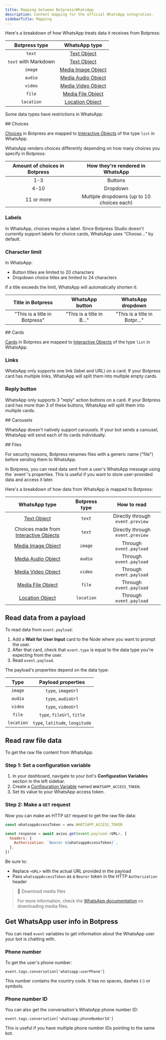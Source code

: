 ```yaml
---
title: Mapping between Botpress/WhatsApp
description: Content mapping for the official WhatsApp integration.
sidebarTitle: Mapping
---
```


<Tabs>
  <Tab title="From Botpress to WhatsApp">
Here's a breakdown of how WhatsApp treats data it receives from Botpress:

|     Botpress type    |                                                 WhatsApp type                                                 |
| :------------------: | :-----------------------------------------------------------------------------------------------------------: |
|        `text`        |     [Text Object](https://developers.facebook.com/docs/whatsapp/cloud-api/reference/messages#text-object)     |
| `text` with Markdown |     [Text Object](https://developers.facebook.com/docs/whatsapp/cloud-api/reference/messages#text-object)     |
|        `image`       | [Media Image Object](https://developers.facebook.com/docs/whatsapp/cloud-api/reference/messages#media-object) |
|        `audio`       | [Media Audio Object](https://developers.facebook.com/docs/whatsapp/cloud-api/reference/messages#media-object) |
|        `video`       | [Media Video Object](https://developers.facebook.com/docs/whatsapp/cloud-api/reference/messages#media-object) |
|        `file`        |  [Media File Object](https://developers.facebook.com/docs/whatsapp/cloud-api/reference/messages#media-object) |
|      `location`      | [Location Object](https://developers.facebook.com/docs/whatsapp/cloud-api/reference/messages#location-object) |

Some data types have restrictions in WhatsApp:

<Accordion title="Choices">
  ## Choices

  [Choices](https://botpress.com/docs/capture-information) in Botpress are mapped to [Interactive Objects](https://developers.facebook.com/docs/whatsapp/cloud-api/reference/messages#interactive-object) of the type `list`  in WhatsApp.

  WhatsApp renders choices differently depending on how many choices you specify in Botpress:

  | Amount of choices in Botpress |      How they're rendered in WhatsApp      |
  | :---------------------------: | :----------------------------------------: |
  |              1-3              |                   Buttons                  |
  |              4-10             |                  Dropdown                  |
  |           11 or more          | Multiple dropdowns (up to 10 choices each) |

  ### Labels

  In WhatsApp, choices require a label. Since Botpress Studio doesn't currently support labels for choice cards, WhatsApp uses *“Choose…”* by default.

  ### Character limit

  In WhatsApp:

  * Button titles are limited to 20 characters
  * Dropdown choice titles are limited to 24 characters

  If a title exceeds the limit, WhatsApp will automatically shorten it:

  |       Title in Botpress       |      WhatsApp button      |       WhatsApp dropdown       |
  | :---------------------------: | :-----------------------: | :---------------------------: |
  | "This is a title in Botpress" | "This is a title in B..." | "This is a title in Botpr..." |
</Accordion>

<Accordion title="Cards">
  ## Cards

  [Cards](https://botpress.com/docs/capture-information) in Botpress are mapped to [Interactive Objects](https://developers.facebook.com/docs/whatsapp/cloud-api/reference/messages#interactive-object) of the type `list`  in WhatsApp.

  ### Links

  WhatsApp only supports one link (label and URL) on a card. If your Botpress card has multiple links, WhatsApp will split them into multiple empty cards.

  ### Reply button

  WhatsApp only supports 3 "reply" action buttons on a card. If your Botpress card has more than 3 of these buttons, WhatsApp will split them into multiple cards.
</Accordion>

<Accordion title="Carousels">
  ## Carousels

  WhatsApp doesn't natively support carousels. If your bot sends a carousel, WhatsApp will send each of its cards individually.
</Accordion>

<Accordion title="Files">
  ## Files

  For security reasons, Botpress renames files with a generic name ("file") before sending them to WhatsApp.
</Accordion>
  </Tab>

  <Tab title="Fron WhatsApp to Botpress">
In Botpress, you can read data sent from a user's WhatsApp message using the `event`'s properties. This is useful if you want to store user-provided data and access it later.

Here's a breakdown of how data from WhatsApp is mapped to Botpress:

|                                                              WhatsApp type                                                             | Botpress type |            How to read           |
| :------------------------------------------------------------------------------------------------------------------------------------: | :-----------: | :------------------------------: |
|                  [Text Object](https://developers.facebook.com/docs/whatsapp/cloud-api/reference/messages#text-object)                 |     `text`    | Directly through `event.preview` |
| Choices made from [Interactive Objects](https://developers.facebook.com/docs/whatsapp/cloud-api/reference/messages#interactive-object) |     `text`    | Directly through `event.preview` |
|              [Media Image Object](https://developers.facebook.com/docs/whatsapp/cloud-api/reference/messages#media-object)             |    `image`    |      Through `event.payload`     |
|              [Media Audio Object](https://developers.facebook.com/docs/whatsapp/cloud-api/reference/messages#media-object)             |    `audio`    |      Through `event.payload`     |
|              [Media Video Object](https://developers.facebook.com/docs/whatsapp/cloud-api/reference/messages#media-object)             |    `video`    |      Through `event.payload`     |
|              [Media File Object](https://developers.facebook.com/docs/whatsapp/cloud-api/reference/messages#media-object)              |     `file`    |      Through `event.payload`     |
|              [Location Object](https://developers.facebook.com/docs/whatsapp/cloud-api/reference/messages#location-object)             |   `location`  |      Through `event.payload`     |

## Read data from a payload

To read data from `event.payload`:

1. Add a **Wait for User Input** card to the Node where you want to prompt the user.
2. After that card, check that `event.type` is equal to the data type you're expecting from the user.
3. Read `event.payload`.

The payload's properties depend on the data type:

|    Type    |        Payload properties       |
| :--------: | :-----------------------------: |
|   `image`  |        `type`, `imageUrl`       |
|   `audio`  |        `type`, `audioUrl`       |
|   `video`  |        `type`, `videoUrl`       |
|   `file`   |    `type`, `fileUrl`, `title`   |
| `location` | `type`, `latitude`, `longitude` |

## Read raw file data

To get the raw file content from WhatsApp:

### Step 1: Set a configuration variable

1. In your dashboard, navigate to your bot's **Configuration Variables** section in the left sidebar.
2. Create a [Configuration Variable](https://botpress.com/docs/configuration-variables-1)  named `WHATSAPP_ACCESS_TOKEN`.
3. Set its value to your WhatsApp access token.

### Step 2: Make a `GET` request

Now you can make an HTTP `GET` request to get the raw file data:

```javascript
const whatsappAccessToken = env.WHATSAPP_ACCESS_TOKEN

const response = await axios.get(event.payload.<URL>, {
  headers: {
    Authorization: `Bearer ${whatsappAccessToken}`,
  },
})
```

Be sure to:

* Replace `<URL>` with the actual URL provided in the payload
* Pass `whatsappAccessToken` as a `Bearer` token in the HTTP `Authorization` header

> 📘 Download media files
>
> For more information, check the [WhatsApp documentation](https://developers.facebook.com/docs/whatsapp/cloud-api/reference/media/#download-media) on downloading media files.

## Get WhatsApp user info in Botpress

You can read `event` variables to get information about the WhatsApp user your bot is chatting with.

### Phone number

To get the user's phone number:

`event.tags.conversation['whatsapp:userPhone']`

This number contains the country code. It has no spaces, dashes (-) or symbols.

### Phone number ID

You can also get the conversation's WhatsApp phone number ID:

`event.tags.conversation['whatsapp:phoneNumberId']`

This is useful if you have multiple phone number IDs pointing to the same bot.
  </Tab>
</Tabs>